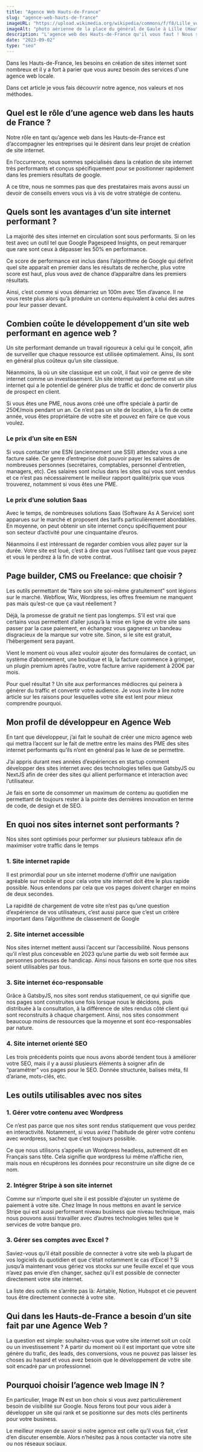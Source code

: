 ---
title: "Agence Web Hauts-de-France"
slug: "agence-web-hauts-de-france"
imageURL: "https://upload.wikimedia.org/wikipedia/commons/f/f8/Lille_vue_gd_place.JPG"
imageAlt: "photo aérienne de la place du général de Gaule à Lille (Haut-de-France)"
description: "L'agence web des Hauts-de-France qu'il vous faut ! Nous sommes spécialisés en création de sites internets ultra performants pour les PME 🔥"
date: "2023-09-02"
type: "seo"
---

Dans les Hauts-de-France, les besoins en création de sites internet sont nombreux et il y a fort à parier que vous aurez besoin des services d'une agence web locale.

Dans cet article je vous fais découvrir notre agence, nos valeurs et nos méthodes.

## Quel est le rôle d’une agence web dans les hauts de France ?

Notre rôle en tant qu’agence web dans les Hauts-de-France est d’accompagner les entreprises qui le désirent dans leur projet de création de site internet.

En l’occurrence, nous sommes spécialisés dans la création de site internet très performants et conçus spécifiquement pour se positionner rapidement dans les premiers résultats de google.

A ce titre, nous ne sommes pas que des prestataires mais avons aussi un devoir de conseils envers vous vis à vis de votre stratégie de contenu.

## Quels sont les avantages d’un site internet performant ?

La majorité des sites internet en circulation sont sous performants. Si on les test avec un outil tel que Google Pagespeed Insights, on peut remarquer que rare sont ceux à dépasser les 50% en performance.

Ce score de performance est inclus dans l’algorithme de Google qui définit quel site apparait en premier dans les résultats de recherche, plus votre score est haut, plus vous avez de chance d’apparaître dans les premiers résultats.

Ainsi, c’est comme si vous démarriez un 100m avec 15m d’avance. Il ne vous reste plus alors qu’à produire un contenu équivalent à celui des autres pour leur passer devant.

## Combien coûte le développement d’un site web performant en agence web ?

Un site performant demande un travail rigoureux à celui qui le conçoit, afin de surveiller que chaque ressource est utilisée optimalement. Ainsi, ils sont en général plus coûteux qu’un site classique.

Néanmoins, là où un site classique est un coût, il faut voir ce genre de site internet comme un investissement. Un site internet qui performe est un site internet qui a le potentiel de générer plus de traffic et donc de convertir plus de prospect en client.

Si vous êtes une PME, nous avons créé une offre spéciale à partir de 250€/mois pendant un an. Ce n’est pas un site de location, à la fin de cette année, vous êtes propriétaire de votre site et pouvez en faire ce que vous voulez.

### Le prix d’un site en ESN

Si vous contacter une ESN (anciennement une SSII) attendez vous a une facture salée. Ce genre d’entreprise doit pouvoir payer les salaires de nombreuses personnes (secrétaires, comptables, personnel d’entretien, managers, etc). Ces salaires sont inclus dans les sites qui vous sont vendus et ce n’est pas nécessairement le meilleur rapport qualité/prix que vous trouverez, notamment si vous êtes une PME. 

### Le prix d’une solution Saas

Avec le temps, de nombreuses solutions Saas (Software As A Service) sont apparues sur le marché et proposent des tarifs particulièrement abordables. En moyenne, on peut obtenir un site internet conçu spécifiquement pour son secteur d’activité pour une cinquantaine d’euros.

Néanmoins il est intéressant de regarder combien vous allez payer sur la durée. Votre site est loué, c’est à dire que vous l’utilisez tant que vous payez et vous le perdrez à la fin de votre contrat.

## Page builder, CMS ou Freelance: que choisir ?

Les outils permettant de “faire son site soi-même gratuitement” sont légions sur le marché. Webflow, Wix, Wordpress, les offres freemium ne manquent pas mais qu’est-ce que ça vaut réellement ?

Déjà, la promesse de gratuit ne tient pas longtemps. S’il est vrai que certains vous permettent d’aller jusqu’à la mise en ligne de votre site sans passer par la case paiement, en échangez vous gagnerez un bandeau disgracieux de la marque sur votre site. Sinon, si le site est gratuit, l’hébergement sera payant.

Vient le moment où vous allez vouloir ajouter des formulaires de contact, un système d’abonnement, une boutique et là, la facture commence à grimper, un plugin premium après l’autre, votre facture arrive rapidement à 200€ par mois.

Pour quel résultat ? Un site aux performances médiocres qui peinera à générer du traffic et convertir votre audience. Je vous invite à lire notre article sur les raisons pour lesquelles votre site est lent pour mieux comprendre pourquoi.

## Mon profil de développeur en Agence Web

En tant que développeur, j’ai fait le souhait de créer une micro agence web qui mettra l’accent sur le fait de mettre entre les mains des PME des sites internet performants qu’ils n’ont en général pas le luxe de se permettre.

J’ai appris durant mes années d’expériences en startup comment développer des sites internet avec des technologies telles que GatsbyJS ou NextJS afin de créer des sites qui allient performance et interaction avec l’utilisateur.

Je fais en sorte de consommer un maximum de contenu au quotidien me permettant de toujours rester à la pointe des dernières innovation en terme de code, de design et de SEO.

## En quoi nos sites internet sont performants ?

Nos sites sont optimisés pour performer sur plusieurs tableaux afin de maximiser votre traffic dans le temps

### 1. Site internet rapide

Il est primordial pour un site internet moderne d’offrir une navigation agréable sur mobile et pour cela votre site internet doit être le plus rapide possible. Nous entendons par cela que vos pages doivent charger en moins de deux secondes.

La rapidité de chargement de votre site n’est pas qu’une question d’expérience de vos utilisateurs, c’est aussi parce que c’est un critère important dans l’algorithme de classement de Google

### 2. Site internet accessible

Nos sites internet mettent aussi l’accent sur l’accessibilité. Nous pensons qu’il n’est plus concevable en 2023 qu’une partie du web soit fermée aux personnes porteuses de handicap. Ainsi nous faisons en sorte que nos sites soient utilisables par tous.

### 3. Site internet éco-responsable

Grâce à GatsbyJS, nos sites sont rendus statiquement, ce qui signifie que nos pages sont construites une fois lorsque nous le décidons, puis distribuée à la consultation, à la différence de sites rendus côté client qui sont reconstruits à chaque chargement. Ainsi, nos sites consomment beaucoup moins de ressources que la moyenne et sont éco-responsables par nature.

### 4. Site internet orienté SEO

Les trois précédents points que nous avons abordé tendent tous à améliorer votre SEO, mais il y a aussi plusieurs éléments à soigner afin de “paramétrer” vos pages pour le SEO. Donnée structurée, balises méta, fil d’ariane, mots-clés, etc.

## Les outils utilisables avec nos sites

### 1. Gérer votre contenu avec Wordpress

Ce n’est pas parce que nos sites sont rendus statiquement que vous perdez en interactivité. Notamment, si vous aviez l’habitude de gérer votre contenu avec wordpress, sachez que c’est toujours possible.

Ce que nous utilisons s’appelle un Wordpress headless, autrement dit en Français sans tête. Cela signifie que wordpress lui même n’affiche rien, mais nous en récupérons les données pour reconstruire un site digne de ce nom. 

### 2. Intégrer Stripe à son site internet

Comme sur n’importe quel site il est possible d’ajouter un système de paiement à votre site. Chez Image In nous mettons en avant le service Stripe qui est aussi performant niveau business que niveau technique, mais nous pouvons aussi travailler avec d’autres technologies telles que le services de votre banque pro.

### 3. Gérer ses comptes avec Excel ?

Saviez-vous qu’il était possible de connecter à votre site web la plupart de vos logiciels du quotidien et que c’était notamment le cas d’Excel ? Si jusqu’à maintenant vous gériez vos stocks sur une feuille excel et que vous n’avez pas envie d’en changer, sachez qu’il est possible de connecter directement votre site internet.

La liste des outils ne s’arrête pas là: Airtable, Notion, Hubspot et cie peuvent tous être directement connecté à votre site.

## Qui dans les Hauts-de-France a besoin d’un site fait par une Agence Web ?

La question est simple: souhaitez-vous que votre site internet soit un coût ou un investissement ? A partir du moment où il est important que votre site génère du trafic, des leads, des conversions, vous ne pouvez pas laisser les choses au hasard et vous avez besoin que le développement de votre site soit encadré par un professionnel.

## Pourquoi choisir l’agence web Image IN ?

En particulier, Image IN est un bon choix si vous avez particulièrement besoin de visibilité sur Google. Nous ferons tout pour vous aider à développer un site qui rank et se positionne sur des mots clés pertinents pour votre business.

Le meilleur moyen de savoir si notre agence est celle qu’il vous fait, c’est d’en discuter ensemble. Alors n’hésitez pas à nous contacter via notre site ou nos réseaux sociaux.